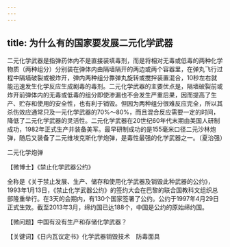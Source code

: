 ```yaml
---
---
---
```

title: 为什么有的国家要发展二元化学武器
---




二元化学武器是指弹药体内不是直接装填毒剂，而是将相对无毒或低毒的两种化学物质（两种组分）分别装在弹体内由隔墙隔开的两边或两个容器里，在弹丸飞行过程中隔墙破裂或被炸开，弹内两种组分靠弹丸旋转或搅拌装置混合，10秒左右就能迅速发生化学反应生成剧毒的毒剂。二元化学武器的主要优点是，隔墙破裂前或炸开前弹体内的无毒或低毒的组分即使渗漏也不会发生严重后果，因而提高了生产、贮存和使用的安全性，也有利于销毁。但因为两种组分很难反应完全，所以其杀伤效应通常只及一元化学武器的70%～80%，而且混合反应需要一定的时间，降低了二元化学武器的灵活性。二元化学武器在20世纪60年代末期由美国人研制成功，1982年正式生产并装备美军。最早研制成功的是155毫米口径二元沙林炮弹，随后又装备了二元维埃克斯化学炮弹，是毒性最强的化学武器之一。（夏治强）

二元化学炮弹





【微博士】《禁止化学武器公约》

全称是《关于禁止发展、生产、储存和使用化学武器及销毁此种武器的公约》，1993年1月13日，《禁止化学武器公约》的签约大会在巴黎的联合国教科文组织总部隆重举行。在3天的会期内，有130个国家签署了公约。公约于1997年4月29日正式生效。截至2013年3月，缔约国已达188个，中国是公约的原始缔约国。

【微问题】中国有没有生产和存储化学武器？

【关键词】《日内瓦议定书》化学武器销毁技术　防毒面具
